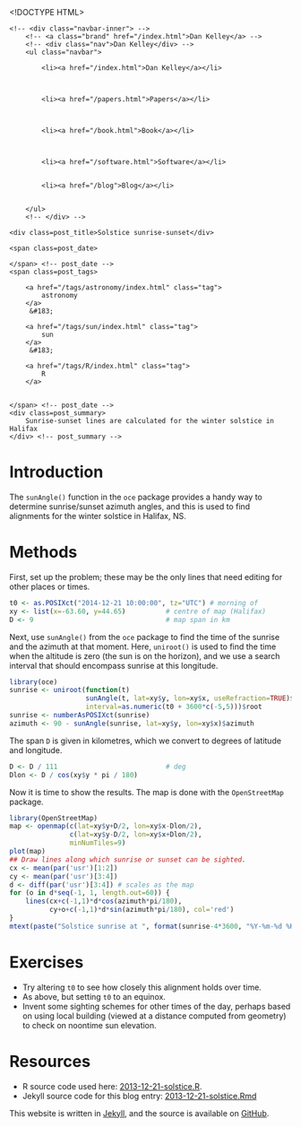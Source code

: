 <!DOCTYPE HTML>
<html>
<head>
<link rel='stylesheet' type='text/css' href='/css/syntax.css' />
<link rel='stylesheet' type='text/css' href='/css/style.css' />
<meta charset="UTF-8">
<title>Solstice sunrise-sunset</title>
</head>

<body>
<div class="navbar">
    <!-- <div class="navbar-inner"> -->
        <!-- <a class="brand" href="/index.html">Dan Kelley</a> -->
        <!-- <div class="nav">Dan Kelley</div> -->
        <ul class="navbar">
            
            <li><a href="/index.html">Dan Kelley</a></li>
            

            
            <li><a href="/papers.html">Papers</a></li>
            

            
            <li><a href="/book.html">Book</a></li>
            

            
            <li><a href="/software.html">Software</a></li>
            
            
            <li><a href="/blog">Blog</a></li>
            

        </ul>
        <!-- </div> -->
</div>

<div id="content">
    




<!-- <div class="span8"> -->

<div class=topnav>

<!-- | <a href='/blog'>Home</a> | -->

</div> <!-- topnav -->


<div class="page-header">

    <div class=post_title>Solstice sunrise-sunset</div>
<!-- </div> --> <!-- span8 -->

<!-- <div class="span4"> -->

<div class=slug>
    <span class=post_date>
        
    </span> <!-- post_date -->
    <span class=post_tags>
        
        <a href="/tags/astronomy/index.html" class="tag">
            astronomy
        </a>
         &#183; 
        
        <a href="/tags/sun/index.html" class="tag">
            sun
        </a>
         &#183; 
        
        <a href="/tags/R/index.html" class="tag">
            R
        </a>
        
        
    </span> <!-- post_date -->
    <div class=post_summary>
        Sunrise-sunset lines are calculated for the winter solstice in Halifax
    </div> <!-- post_summary -->
</div> <!-- slug -->

<!-- </div> -->
<!-- span4 -->
</div> <!-- page-header -->



# Introduction

The ``sunAngle()`` function in the ``oce`` package provides a handy way to determine sunrise/sunset azimuth angles, and this is used to find alignments for the winter solstice in Halifax, NS.

# Methods

First, set up the problem; these may be the only lines that need editing for other places or times.

```r
t0 <- as.POSIXct("2014-12-21 10:00:00", tz="UTC") # morning of 
xy <- list(x=-63.60, y=44.65)          # centre of map (Halifax)
D <- 9                                 # map span in km
```

Next, use ``sunAngle()`` from the ``oce`` package to find the time of the sunrise and the azimuth at that moment.  Here, ``uniroot()`` is used to find the time when the altitude is zero (the sun is on the horizon), and we use a search interval that should encompass sunrise at this longitude.

```r
library(oce)
sunrise <- uniroot(function(t)
                   sunAngle(t, lat=xy$y, lon=xy$x, useRefraction=TRUE)$altitude,
                   interval=as.numeric(t0 + 3600*c(-5,5)))$root
sunrise <- numberAsPOSIXct(sunrise)
azimuth <- 90 - sunAngle(sunrise, lat=xy$y, lon=xy$x)$azimuth
```

The span ``D`` is given in kilometres, which we convert to degrees of latitude and longitude.

```r
D <- D / 111                           # deg
Dlon <- D / cos(xy$y * pi / 180)
```


Now it is time to show the results. The map is done with the ``OpenStreetMap`` package.  
```r
library(OpenStreetMap)
map <- openmap(c(lat=xy$y+D/2, lon=xy$x-Dlon/2),
               c(lat=xy$y-D/2, lon=xy$x+Dlon/2),
               minNumTiles=9)
plot(map)
## Draw lines along which sunrise or sunset can be sighted.
cx <- mean(par('usr')[1:2])
cy <- mean(par('usr')[3:4])
d <- diff(par('usr')[3:4]) # scales as the map
for (o in d*seq(-1, 1, length.out=60)) {
    lines(cx+c(-1,1)*d*cos(azimuth*pi/180),
          cy+o+c(-1,1)*d*sin(azimuth*pi/180), col='red')
}
mtext(paste("Solstice sunrise at ", format(sunrise-4*3600, "%Y-%m-%d %H:%M")), font=2)
```

# Exercises

* Try altering ``t0`` to see how closely this alignment holds over time.
* As above, but setting ``t0`` to an equinox.
* Invent some sighting schemes for other times of the day, perhaps based on using
  local building (viewed at a distance computed from geometry) to check on
  noontime sun elevation.

# Resources

* R source code used here: [2013-12-21-solstice.R](/assets/2013-12-21-solstice.R).
* Jekyll source code for this blog entry: [2013-12-21-solstice.Rmd](https://raw.github.com/dankelley/dankelley.github.io/master/assets/2013-12-21-solstice.Rmd)





</div>

<p class="footnote">This website is written in <a
href="http://jekyllrb.com">Jekyll</a>, and the source is available on <a
href="https://github.com/dankelley/dankelley.github.io">GitHub</a>.</p>

</body>
</html>

